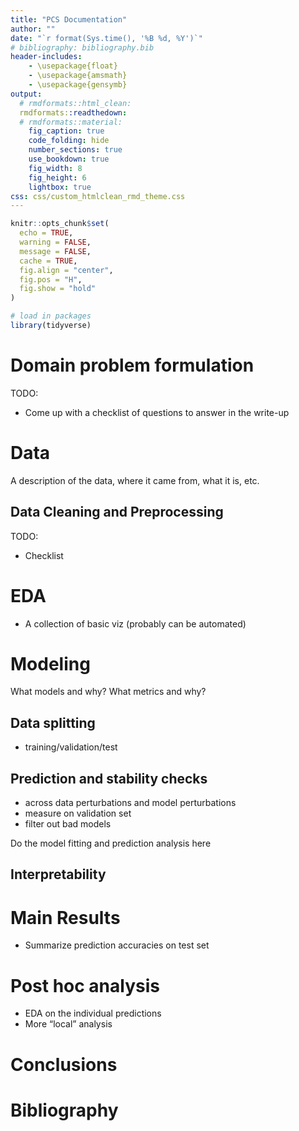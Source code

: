 ```yaml
---
title: "PCS Documentation"
author: ""
date: "`r format(Sys.time(), '%B %d, %Y')`"
# bibliography: bibliography.bib
header-includes:
    - \usepackage{float}
    - \usepackage{amsmath}
    - \usepackage{gensymb}
output:
  # rmdformats::html_clean:
  rmdformats::readthedown:
  # rmdformats::material:
    fig_caption: true
    code_folding: hide
    number_sections: true
    use_bookdown: true
    fig_width: 8
    fig_height: 6
    lightbox: true
css: css/custom_htmlclean_rmd_theme.css
---
```


```r
knitr::opts_chunk$set(
  echo = TRUE,
  warning = FALSE,
  message = FALSE,
  cache = TRUE,
  fig.align = "center",
  fig.pos = "H",
  fig.show = "hold"
)

# load in packages
library(tidyverse)

```

# Domain problem formulation

TODO:

- Come up with a checklist of questions to answer in the write-up

# Data

A description of the data, where it came from, what it is, etc.

## Data Cleaning and Preprocessing

TODO:

- Checklist

# EDA

- A collection of basic viz (probably can be automated)

# Modeling

What models and why? 
What metrics and why?

## Data splitting

- training/validation/test

## Prediction and stability checks

- across data perturbations and model perturbations
- measure on validation set
- filter out bad models

Do the model fitting and prediction analysis here

## Interpretability

# Main Results

- Summarize prediction accuracies on test set

# Post hoc analysis

- EDA on the individual predictions
- More "local" analysis

# Conclusions

# Bibliography {-}